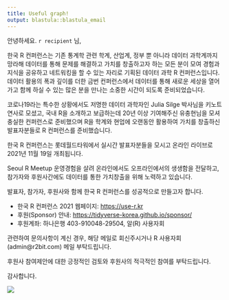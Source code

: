 ```yaml
---
title: Useful graph!
output: blastula::blastula_email
---
```


안녕하세요. `r recipient` 님,
            
한국 R 컨퍼런스는 기존 통계학 관련 학계, 산업계, 정부 뿐 아니라 데이터 과학계까지 망라해 데이터를 통해 문제를 해결하고 가치를 창출하고자 하는 모든 분이 모여 경험과 지식을 공유하고 네트워킹을 할 수 있는 자리로 기획된 데이터 과학 R 컨퍼런스입니다. 데이터 활용의 폭과 깊이를 더한 금번 컨퍼런스에서 데이터를 통해 새로운 세상을 열어가고 함께 하실 수 있는 많은 분을 만나는 소중한 시간이 되도록 준비되었습니다.
            
코로나19라는 특수한 상황에서도 저명한 데이터 과학자인 Julia Silge 박사님을 키노트 연사로 모셨고, 국내 R을 소개하고 보급하는데 20년 이상 기여해주신 유충현님을 모셔 충실한 컨퍼런스로 준비했으며 R을 학계와 현업에 오랜동안 활용하여 가치를 창출하신 발표자분들로 R 컨퍼런스를 준비했습니다.

한국 R 컨퍼런스는 롯데월드타워에서 실시간 발표자분들을 모시고 온라인 라이브로 2021년 11월 19일 개최됩니다.

Seoul R Meetup 운영경험을 살려 온라인에서도 오프라인에서의 생생함을 전달하고, 참가자와 후원사간에도 데이터를 통한 가치창출을 위해 노력하고 있습니다. 

발표자, 참가자, 후원사와 함께 한국 R 컨퍼런스를 성공적으로 만들고자 합니다.

- 한국 R 컨퍼런스 2021 웹페이지: <https://use-r.kr>
- 후원(Sponsor) 안내: <https://tidyverse-korea.github.io/sponsor/>
- 후원계좌: 하나은행 403-910048-29504, 알(R) 사용자회

관련하여 문의사항이 계신 경우, 해당 메일로 회신주시거나 R 사용자회(admin@r2bit.com) 메일 부탁드립니다.

후원사 참여제안에 대한 긍정적인 검토와 후원사의 적극적인 참여를 부탁드립니다.

감사합니다.

![](fig/koRea_logo.png)
